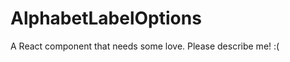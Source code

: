 
<Meta title="@flapjs/modules/fa/drawer/overview/format/AlphabetLabelOptions"
    component={AlphabetLabelOptions}/>

# AlphabetLabelOptions

A React component that needs some love. Please describe me! :(

<Props of={AlphabetLabelOptions}/>

